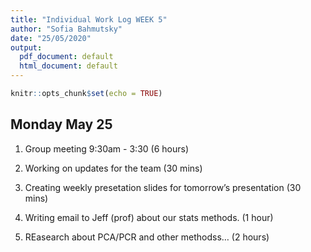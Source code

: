 ```yaml
---
title: "Individual Work Log WEEK 5"
author: "Sofia Bahmutsky"
date: "25/05/2020"
output:
  pdf_document: default
  html_document: default
---
```


```r
knitr::opts_chunk$set(echo = TRUE)
```

## Monday May 25

1. Group meeting 9:30am - 3:30 (6 hours)

2. Working on updates for the team (30 mins)

3. Creating weekly presetation slides for tomorrow's presentation (30 mins)

4. Writing email to Jeff (prof) about our stats methods. (1 hour)

5. REasearch about PCA/PCR and other methodss... (2 hours)
